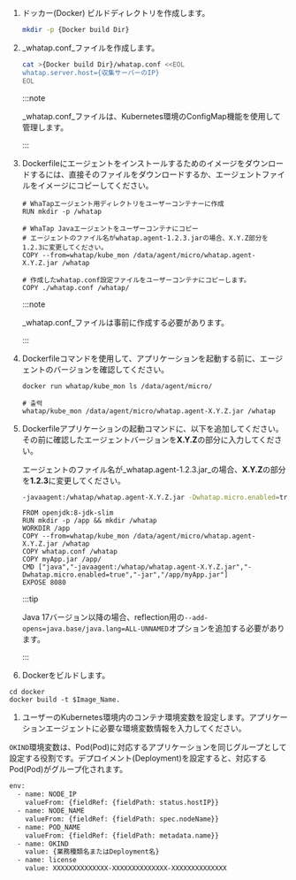 1.  ドッカー(Docker) ビルドディレクトリを作成します。

    ```bash
    mkdir -p {Docker build Dir}
    ```

2.  _whatap.conf_ファイルを作成します。

    ```bash
    cat >{Docker build Dir}/whatap.conf <<EOL
    whatap.server.host={収集サーバーのIP}
    EOL
    ```

    :::note

    _whatap.conf_ファイルは、Kubernetes環境のConfigMap機能を使用して管理します。

    :::

3.  Dockerfileにエージェントをインストールするためのイメージをダウンロードするには、直接そのファイルをダウンロードするか、エージェントファイルをイメージにコピーしてください。

    ```docker
    # WhaTapエージェント用ディレクトリをユーザーコンテナーに作成
    RUN mkdir -p /whatap

    # WhaTap Javaエージェントをユーザーコンテナにコピー
    # エージェントのファイル名がwhatap.agent-1.2.3.jarの場合、X.Y.Z部分を1.2.3に変更してください。
    COPY --from=whatap/kube_mon /data/agent/micro/whatap.agent-X.Y.Z.jar /whatap

    # 作成したwhatap.conf設定ファイルをユーザーコンテナにコピーします。
    COPY ./whatap.conf /whatap/    
    ```

    :::note

    _whatap.conf_ファイルは事前に作成する必要があります。

    :::

4.  Dockerfileコマンドを使用して、アプリケーションを起動する前に、エージェントのバージョンを確認してください。

    ```docker
    docker run whatap/kube_mon ls /data/agent/micro/

    # 출력
    whatap/kube_mon /data/agent/micro/whatap.agent-X.Y.Z.jar /whatap
    ```

5.  Dockerfileアプリケーションの起動コマンドに、以下を追加してください。その前に確認したエージェントバージョンを**X.Y.Z**の部分に入力してください。

    エージェントのファイル名が_whatap.agent-1.2.3.jar_の場合、**X.Y.Z**の部分を**1.2.3**に変更してください。

    ```bash
    -javaagent:/whatap/whatap.agent-X.Y.Z.jar -Dwhatap.micro.enabled=true
    ```

    ```docker title='Dockerfile' showLineNumbers {4,7}
    FROM openjdk:8-jdk-slim
    RUN mkdir -p /app && mkdir /whatap
    WORKDIR /app
    COPY --from=whatap/kube_mon /data/agent/micro/whatap.agent-X.Y.Z.jar /whatap
    COPY whatap.conf /whatap
    COPY myApp.jar /app/
    CMD ["java","-javaagent:/whatap/whatap.agent-X.Y.Z.jar","-Dwhatap.micro.enabled=true","-jar","/app/myApp.jar"]
    EXPOSE 8080
    ```

    :::tip

    Java 17バージョン以降の場合、reflection用の`--add-opens=java.base/java.lang=ALL-UNNAMED`オプションを追加する必要があります。

    :::

6.  Dockerをビルドします。

```docker
cd docker
docker build -t $Image_Name.
```

1.  ユーザーのKubernetes環境内のコンテナ環境変数を設定します。アプリケーションエージェントに必要な環境変数情報を入力してください。

  `OKIND`環境変数は、Pod(Pod)に対応するアプリケーションを同じグループとして設定する役割です。デプロイメント(Deployment)を設定すると、対応するPod(Pod)がグループ化されます。

```bash showLineNumbers {8-9}
env:
  - name: NODE_IP
    valueFrom: {fieldRef: {fieldPath: status.hostIP}}
  - name: NODE_NAME
    valueFrom: {fieldRef: {fieldPath: spec.nodeName}}
  - name: POD_NAME
    valueFrom: {fieldRef: {fieldPath: metadata.name}}
  - name: OKIND
    value: {業務種類名またはDeployment名}
  - name: license
    value: XXXXXXXXXXXXXX-XXXXXXXXXXXXXX-XXXXXXXXXXXXXX  
```
